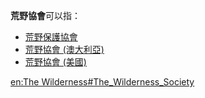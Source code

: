 '''荒野協會'''可以指：
* [[荒野保護協會|荒野保護協會]]
* [[荒野協會_(澳大利亞)|荒野協會 (澳大利亞)]]
* [[荒野協會_(美國)|荒野協會 (美國)]]

{{Disambig|cat=组织机构消歧义}}

[[en:The_Wilderness#The_Wilderness_Society|en:The Wilderness#The_Wilderness_Society]]
